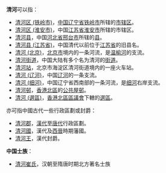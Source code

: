 '''清河'''可以指：

* [[清河区_(铁岭市)|清河区 (铁岭市)]]，[[中国|中国]][[辽宁省|辽宁省]][[铁岭市|铁岭市]]所辖的[[市辖区|市辖区]]。
* [[清河区_(淮安市)|清河区 (淮安市)]]，中国[[江苏省|江苏省]][[淮安市|淮安市]]所辖的市辖区。
* [[清河县|清河县]]，中国[[河北省|河北省]][[邢台市|邢台市]]所辖的[[县|县]]。
* [[清河县_(江苏省)|清河县 (江苏省)]]，中国清代以前位于[[江苏省|江苏省]]的旧县名。
* [[清河_(北京)|清河 (北京)]]，[[北京市|北京市]]境内的一条河流，是[[温榆河|温榆河]]的支流。
* [[清河街道|清河街道]]，中国大陆有多个名为清河的[[街道|街道]]。
* [[清河站|清河站]]，北京市海淀区清河街道境内的一座火车站。
* [[清河_(辽河)|清河 (辽河)]]，中国[[辽河|辽河]]的一条支流。
* [[清河_(细河)|清河 (细河)]]，中国辽宁省西南部的一条河流，是[[细河_(大凌河)|细河]]右岸支流。
* [[清河邨|清河邨]]，[[香港|香港]][[北區_(香港)|北區]]的[[公共屋邨|公共屋邨]]。
* [[清河_(選區)|清河 (選區)]]，[[香港|香港]][[北區區議會|北區區議會]]下轄的[[選區|選區]]。

;亦可指中國古代一些行政區劃或封爵：
* [[清河郡|清河郡]]，[[漢代|漢代]]至[[唐代|唐代]]行政區劃。
* [[清河國|清河國]]，漢代及[[西晉|西晉]]時期藩國。
* [[清河王|清河王]]，漢代封爵。

;'''中国士族'''：
* [[清河崔氏|清河崔氏]]，汉朝至隋唐时期北方著名士族
{{disambig|cat=二字地名消歧义}}